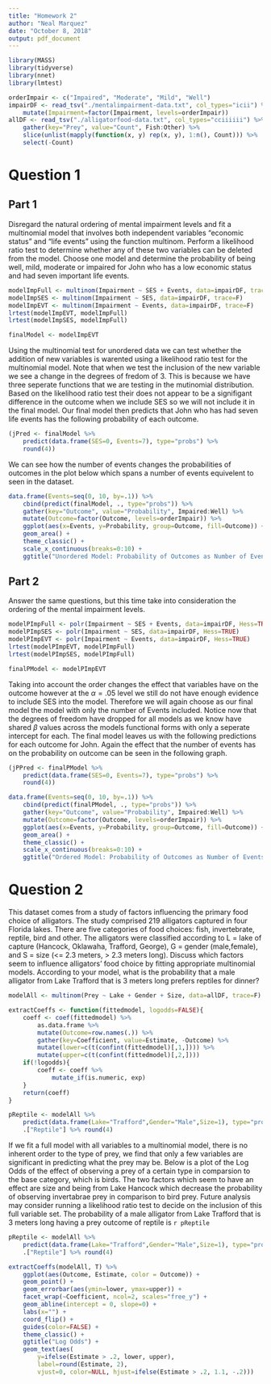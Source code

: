 ```yaml
---
title: "Homework 2"
author: "Neal Marquez"
date: "October 8, 2018"
output: pdf_document
---
```


```R
library(MASS)
library(tidyverse)
library(nnet)
library(lmtest)

orderImpair <- c("Impaired", "Moderate", "Mild", "Well")
impairDF <- read_tsv("./mentalimpairment-data.txt", col_types="icii") %>%
    mutate(Impairment=factor(Impairment, levels=orderImpair))
allDF <- read_tsv("./alligatorfood-data.txt", col_types="cciiiiii") %>%
    gather(key="Prey", value="Count", Fish:Other) %>%
    slice(unlist(mapply(function(x, y) rep(x, y), 1:n(), Count))) %>%
    select(-Count)
```

# Question 1

## Part 1
Disregard the natural ordering of mental impairment levels and fit a multinomial model that involves both independent variables "economic status" and "life events" using the function multinom. Perform a likelihood ratio test to determine whether any of these two variables can be deleted from the model. Choose one model and determine the probability of being well, mild, moderate or impaired for John who has a low economic status and had seven important life events.

```R
modelImpFull <- multinom(Impairment ~ SES + Events, data=impairDF, trace=F)
modelImpSES <- multinom(Impairment ~ SES, data=impairDF, trace=F)
modelImpEVT <- multinom(Impairment ~ Events, data=impairDF, trace=F)
lrtest(modelImpEVT, modelImpFull)
lrtest(modelImpSES, modelImpFull)

finalModel <- modelImpEVT
```

Using the multinomial test for unordered data we can test whether the addition of new variables is warented using a likelihood ratio test for the multinomial model. Note that when we test the inclusion of the new variable we see a change in the degrees of fredom of 3. This is because we have three seperate functions that we are testing in the mutinomial distribution. Based on the likelihood ratio test their does not appear to be a signifigant difference in the outcome when we include SES so we will not include it in the final model. Our final model then predicts that John who has had seven life events has the following probability of each outcome.

```R
(jPred <- finalModel %>%
    predict(data.frame(SES=0, Events=7), type="probs") %>%
    round(4))
```

We can see how the number of events changes the probabilities of outcomes in the plot below which spans a number of events equivelent to seen in the dataset.

```R
data.frame(Events=seq(0, 10, by=.1)) %>%
    cbind(predict(finalModel, ., type="probs")) %>%
    gather(key="Outcome", value="Probability", Impaired:Well) %>%
    mutate(Outcome=factor(Outcome, levels=orderImpair)) %>%
    ggplot(aes(x=Events, y=Probability, group=Outcome, fill=Outcome)) +
    geom_area() +
    theme_classic() +
    scale_x_continuous(breaks=0:10) +
    ggtitle("Unordered Model: Probability of Outcomes as Number of Events Changes")

```

## Part 2

Answer the same questions, but this time take into consideration the ordering of the mental impairment levels.

```R
modelPImpFull <- polr(Impairment ~ SES + Events, data=impairDF, Hess=TRUE)
modelPImpSES <- polr(Impairment ~ SES, data=impairDF, Hess=TRUE)
modelPImpEVT <- polr(Impairment ~ Events, data=impairDF, Hess=TRUE)
lrtest(modelPImpEVT, modelPImpFull)
lrtest(modelPImpSES, modelPImpFull)

finalPModel <- modelPImpEVT
```

Taking into account the order changes the effect that variables have on the outcome however at the $\alpha=.05$ level we still do not have enough evidence to include SES into the model. Therefore we will again choose as our final model the model with only the number of Events included. Notice now that the degrees of freedom have dropped for all models as we know have shared $\beta$ values across the models functional forms with only a seperate intercept for each. The final model leaves us with the following predictions for each outcome for John. Again the effect that the number of events has on the probability on outcome can be seen in the following graph.

```R
(jPPred <- finalPModel %>%
    predict(data.frame(SES=0, Events=7), type="probs") %>%
    round(4))
```

```R
data.frame(Events=seq(0, 10, by=.1)) %>%
    cbind(predict(finalPModel, ., type="probs")) %>%
    gather(key="Outcome", value="Probability", Impaired:Well) %>%
    mutate(Outcome=factor(Outcome, levels=orderImpair)) %>%
    ggplot(aes(x=Events, y=Probability, group=Outcome, fill=Outcome)) +
    geom_area() +
    theme_classic() +
    scale_x_continuous(breaks=0:10) +
    ggtitle("Ordered Model: Probability of Outcomes as Number of Events Changes")

```

# Question 2

This dataset comes from a study of factors influencing the primary food choice of alligators. The study comprised 219 alligators captured in four Florida lakes. There are five categories of food choices: fish, invertebrate, reptile, bird and other. The alligators were classified according to L = lake of capture (Hancock, Oklawaha, Trafford, George), G = gender (male,female), and S = size (<= 2.3 meters, > 2.3 meters long). Discuss which factors seem to influence alligators’ food choice by fitting appropriate multinomial models. According to your model, what is the probability that a male alligator from Lake Trafford that is 3 meters long prefers reptiles for dinner?

```R
modelAll <- multinom(Prey ~ Lake + Gender + Size, data=allDF, trace=F)

extractCoeffs <- function(fittedmodel, logodds=FALSE){
    coeff <- coef(fittedmodel) %>%
        as.data.frame %>%
        mutate(Outcome=row.names(.)) %>%
        gather(key=Coefficient, value=Estimate, -Outcome) %>%
        mutate(lower=c(t(confint(fittedmodel)[,1,]))) %>%
        mutate(upper=c(t(confint(fittedmodel)[,2,])))
    if(!logodds){
        coeff <- coeff %>%
            mutate_if(is.numeric, exp)
    }
    return(coeff)
}

pReptile <- modelAll %>%
    predict(data.frame(Lake="Trafford",Gender="Male",Size=1), type="probs") %>%
    .["Reptile"] %>% round(4)
```

If we fit a full model with all variables to a multinomial model, there is no inherent order to the type of prey, we find that only a few variables are significant in predicting what the prey may be. Below is a plot of the Log Odds of the effect of observing a prey of a certain type in comparsion to the base category, which is birds. The two factors which seem to have an effect are size and being from Lake Hancock which decrease the probability of observing invertabrae prey in comparison to bird prey. Future analysis may consider running a likelihood ratio test to decide on the inclusion of this full variable set. The probability of a male alligator from Lake Trafford that is 3 meters long having a prey outcome of reptile is `r pReptile`

```R
pReptile <- modelAll %>%
    predict(data.frame(Lake="Trafford",Gender="Male",Size=1), type="probs") %>%
    .["Reptile"] %>% round(4)

extractCoeffs(modelAll, T) %>%
    ggplot(aes(Outcome, Estimate, color = Outcome)) +   
    geom_point() +
    geom_errorbar(aes(ymin=lower, ymax=upper)) +
    facet_wrap(~Coefficient, ncol=2, scales="free_y") +
    geom_abline(intercept = 0, slope=0) +
    labs(x="") +
    coord_flip() +
    guides(color=FALSE) +
    theme_classic() +
    ggtitle("Log Odds") +
    geom_text(aes(
        y=ifelse(Estimate > .2, lower, upper), 
        label=round(Estimate, 2), 
        vjust=0, color=NULL, hjust=ifelse(Estimate > .2, 1.1, -.2)))
```
